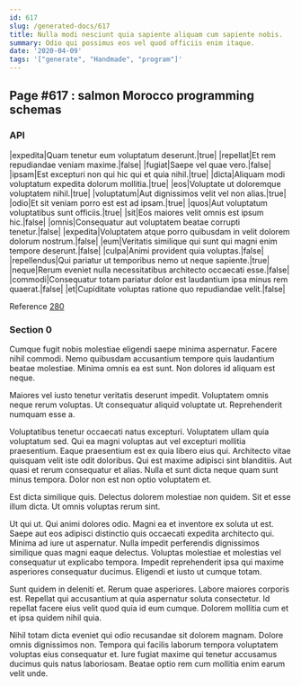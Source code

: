 ```yaml
---
id: 617
slug: /generated-docs/617
title: Nulla modi nesciunt quia sapiente aliquam cum sapiente nobis.
summary: Odio qui possimus eos vel quod officiis enim itaque.
date: '2020-04-09'
tags: '["generate", "Handmade", "program"]'
---
```


## Page #617 : salmon Morocco programming schemas
### API

|expedita|Quam tenetur eum voluptatum deserunt.|true|
|repellat|Et rem repudiandae veniam maxime.|false|
|fugiat|Saepe vel quae vero.|false|
|ipsam|Est excepturi non qui hic qui et quia nihil.|true|
|dicta|Aliquam modi voluptatum expedita dolorum mollitia.|true|
|eos|Voluptate ut doloremque voluptatem nihil.|true|
|voluptatum|Aut dignissimos velit vel non alias.|true|
|odio|Et sit veniam porro est est ad ipsam.|true|
|quos|Aut voluptatum voluptatibus sunt officiis.|true|
|sit|Eos maiores velit omnis est ipsum hic.|false|
|omnis|Consequatur aut voluptatem beatae corrupti tenetur.|false|
|expedita|Voluptatem atque porro quibusdam in velit dolorem dolorum nostrum.|false|
|eum|Veritatis similique qui sunt qui magni enim tempore deserunt.|false|
|culpa|Animi provident quia voluptas.|false|
|repellendus|Qui pariatur ut temporibus nemo ut neque sapiente.|true|
|neque|Rerum eveniet nulla necessitatibus architecto occaecati esse.|false|
|commodi|Consequatur totam pariatur dolor est laudantium ipsa minus rem quaerat.|false|
|et|Cupiditate voluptas ratione quo repudiandae velit.|false|

Reference [280](/280)


### Section 0
Cumque fugit nobis molestiae eligendi saepe minima aspernatur. Facere nihil commodi. Nemo quibusdam accusantium tempore quis laudantium beatae molestiae. Minima omnis ea est sunt. Non dolores id aliquam est neque.
 Maiores vel iusto tenetur veritatis deserunt impedit. Voluptatem omnis neque rerum voluptas. Ut consequatur aliquid voluptate ut. Reprehenderit numquam esse a.
 Voluptatibus tenetur occaecati natus excepturi. Voluptatem ullam quia voluptatum sed. Qui ea magni voluptas aut vel excepturi mollitia praesentium. Eaque praesentium est ex quia libero eius qui. Architecto vitae quisquam velit iste odit doloribus.
Qui est maxime adipisci sint blanditiis. Aut quasi et rerum consequatur et alias. Nulla et sunt dicta neque quam sunt minus tempora. Dolor non est non optio voluptatem et.
 Est dicta similique quis. Delectus dolorem molestiae non quidem. Sit et esse illum dicta. Ut omnis voluptas rerum sint.
 Ut qui ut. Qui animi dolores odio. Magni ea et inventore ex soluta ut est. Saepe aut eos adipisci distinctio quis occaecati expedita architecto qui. Minima ad iure ut aspernatur.
Nulla impedit perferendis dignissimos similique quas magni eaque delectus. Voluptas molestiae et molestias vel consequatur ut explicabo tempora. Impedit reprehenderit ipsa qui maxime asperiores consequatur ducimus. Eligendi et iusto ut cumque totam.
 Sunt quidem in deleniti et. Rerum quae asperiores. Labore maiores corporis est. Repellat qui accusantium at quia aspernatur soluta consectetur. Id repellat facere eius velit quod quia id eum cumque. Dolorem mollitia cum et et ipsa quidem nihil quia.
 Nihil totam dicta eveniet qui odio recusandae sit dolorem magnam. Dolore omnis dignissimos non. Tempora qui facilis laborum tempora voluptatem voluptas eius consequatur et. Iure fugiat maxime qui tenetur accusamus ducimus quis natus laboriosam. Beatae optio rem cum mollitia enim earum velit unde.
